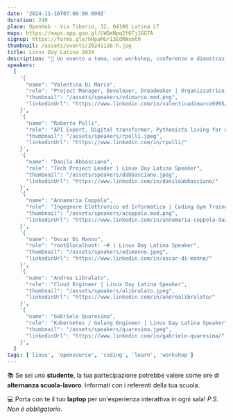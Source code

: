 ```yaml
---
date: '2024-11-16T07:00:00.000Z'
duration: 240
place: OpenHub - Via Tiberio, 32, 04100 Latina LT
maps: https://maps.app.goo.gl/LWQeNpq2f6Tj1GGTA
signup: https://forms.gle/hHpaMGr13EdRWxmt9
thumbnail: /assets/events/20241116-h.jpg
title: Linux Day Latina 2024
description: "🐧 Un evento a tema, con workshop, conferenze e dimostrazioni per avvicinare sia principianti che esperti al mondo del software libero e open-source."
speakers:
  [
    '{
      "name": "Valentina Di Marco", 
      "role": "Project Manager, Developer, Dreadmaker | Organizzatrice Linux Day Latina", 
      "thumbnail": "/assets/speakers/vdimarco.mod.png",
      "linkedinUrl": "https://www.linkedin.com/in/valentinadimarco6995/"
    }',
    '{
      "name": "Roberto Polli", 
      "role": "API Expert, Digital transformer, Pythonista living for a better world | Linux Day Latina Speaker", 
      "thumbnail": "/assets/speakers/rpolli.jpeg",
      "linkedinUrl": "https://www.linkedin.com/in/rpolli/"
    }',
    '{
      "name": "Danilo Abbasciano", 
      "role": "Tech Project Leader | Linux Day Latina Speaker", 
      "thumbnail": "/assets/speakers/dabbasciano.jpeg",
      "linkedinUrl": "https://www.linkedin.com/in/daniloabbasciano/"
    }',
    '{
      "name": "Annamaria Coppola", 
      "role": "Ingegnere Elettronico ed Informatico | Coding Gym Trainer", 
      "thumbnail": "/assets/speakers/acoppola.mod.png",
      "linkedinUrl": "https://www.linkedin.com/in/annamaria-coppola-9a301613/"
    }',
    '{
      "name": "Oscar Di Manno", 
      "role": "root@localhost: ~# | Linux Day Latina Speaker", 
      "thumbnail": "/assets/speakers/odimanno.jpeg",
      "linkedinUrl": "https://www.linkedin.com/in/oscar-di-manno/"
    }',
    '{
      "name": "Andrea Libralato", 
      "role": "Cloud Engineer | Linux Day Latina Speaker", 
      "thumbnail": "/assets/speakers/alibralato.jpeg",
      "linkedinUrl": "https://www.linkedin.com/in/andrealibralato/"
    }',
    '{
      "name": "Gabriele Quaresima", 
      "role": "Kubernetes / Golang Engineer | Linux Day Latina Speaker", 
      "thumbnail": "/assets/speakers/quaresima.jpeg",
      "linkedinUrl": "https://www.linkedin.com/in/gabriele-quaresima/"
    }',
  ]
tags: ['linux', 'opensource', 'coding', 'learn', 'workshop']
---
```


📚 Se sei uno **studente**, la tua partecipazione potrebbe valere come ore di **alternanza scuola-lavoro**. Informati con i referenti della tua scuola. 

💻 Porta con te il tuo **laptop** per un'esperienza interattiva in ogni sala! *P.S. Non è obbligatorio*.
